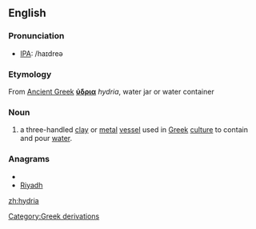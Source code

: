 ==English==

{{wikipedia}}

===Pronunciation===
*[[IPA]]: /haɪdreə

===Etymology===
From [[Ancient Greek]] '''[[ύδρια]]''' ''hydria'', water jar or water container

===Noun===
{{en-noun| hydriae}}

# a three-handled [[clay]] or [[metal]] [[vessel]] used in [[Greek]] [[culture]] to contain and pour [[water]].

===Anagrams===
* {{alphagram|adhiry}}
* [[Riyadh#English|Riyadh]]

[[Category:Greek derivations]]

[[zh:hydria]]